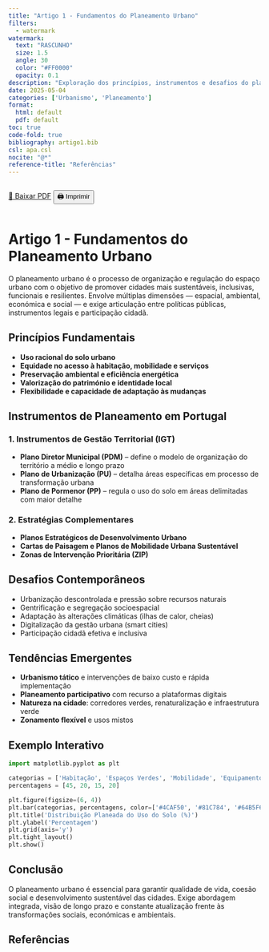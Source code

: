```yaml
---
title: "Artigo 1 - Fundamentos do Planeamento Urbano"
filters:
  - watermark
watermark:
  text: "RASCUNHO"
  size: 1.5
  angle: 30
  color: "#FF0000"
  opacity: 0.1
description: "Exploração dos princípios, instrumentos e desafios do planeamento urbano contemporâneo no contexto português."
date: 2025-05-04
categories: ['Urbanismo', 'Planeamento']
format:
  html: default
  pdf: default
toc: true
code-fold: true
bibliography: artigo1.bib
csl: apa.csl
nocite: "@*"
reference-title: "Referências"
---
```


<div style="display: flex; gap: 1rem; margin-bottom: 1rem;">
  <a href="./index.pdf" target="_blank" class="btn btn-primary">📄 Baixar PDF</a>
  <button onclick="window.print()" class="btn btn-outline-secondary">🖨️ Imprimir</button>
</div>

# Artigo 1 - Fundamentos do Planeamento Urbano

O planeamento urbano é o processo de organização e regulação do espaço urbano com o objetivo de promover cidades mais sustentáveis, inclusivas, funcionais e resilientes. Envolve múltiplas dimensões — espacial, ambiental, económica e social — e exige articulação entre políticas públicas, instrumentos legais e participação cidadã.

## Princípios Fundamentais

- **Uso racional do solo urbano**
- **Equidade no acesso à habitação, mobilidade e serviços**
- **Preservação ambiental e eficiência energética**
- **Valorização do património e identidade local**
- **Flexibilidade e capacidade de adaptação às mudanças**

## Instrumentos de Planeamento em Portugal

### 1. Instrumentos de Gestão Territorial (IGT)

- **Plano Diretor Municipal (PDM)** – define o modelo de organização do território a médio e longo prazo
- **Plano de Urbanização (PU)** – detalha áreas específicas em processo de transformação urbana
- **Plano de Pormenor (PP)** – regula o uso do solo em áreas delimitadas com maior detalhe

### 2. Estratégias Complementares

- **Planos Estratégicos de Desenvolvimento Urbano**
- **Cartas de Paisagem e Planos de Mobilidade Urbana Sustentável**
- **Zonas de Intervenção Prioritária (ZIP)**

## Desafios Contemporâneos

- Urbanização descontrolada e pressão sobre recursos naturais
- Gentrificação e segregação socioespacial
- Adaptação às alterações climáticas (ilhas de calor, cheias)
- Digitalização da gestão urbana (smart cities)
- Participação cidadã efetiva e inclusiva

## Tendências Emergentes

- **Urbanismo tático** e intervenções de baixo custo e rápida implementação
- **Planeamento participativo** com recurso a plataformas digitais
- **Natureza na cidade**: corredores verdes, renaturalização e infraestrutura verde
- **Zonamento flexível** e usos mistos

## Exemplo Interativo

::: {.content-visible when-format="html"}

<canvas id="graficoUrbanismo" width="600" height="400"></canvas>

<script src="https://cdn.jsdelivr.net/npm/chart.js"></script>
<script>
  const ctx = document.getElementById('graficoUrbanismo').getContext('2d');
  new Chart(ctx, {
    type: 'bar',
    data: {
      labels: ['Habitação', 'Espaços Verdes', 'Mobilidade', 'Equipamentos'],
      datasets: [{
        label: 'Percentagem de Ocupação Planeada (%)',
        data: [45, 20, 15, 20],
        backgroundColor: ['#4CAF50', '#81C784', '#64B5F6', '#FFB74D']
      }]
    },
    options: {
      responsive: true,
      plugins: {
        legend: { position: 'top' },
        title: {
          display: true,
          text: 'Exemplo de Distribuição de Uso do Solo em Zona Urbana Planeada'
        }
      }
    }
  });
</script>

:::

```python
import matplotlib.pyplot as plt

categorias = ['Habitação', 'Espaços Verdes', 'Mobilidade', 'Equipamentos']
percentagens = [45, 20, 15, 20]

plt.figure(figsize=(6, 4))
plt.bar(categorias, percentagens, color=['#4CAF50', '#81C784', '#64B5F6', '#FFB74D'])
plt.title('Distribuição Planeada do Uso do Solo (%)')
plt.ylabel('Percentagem')
plt.grid(axis='y')
plt.tight_layout()
plt.show()
```

## Conclusão

O planeamento urbano é essencial para garantir qualidade de vida, coesão social e desenvolvimento sustentável das cidades. Exige abordagem integrada, visão de longo prazo e constante atualização frente às transformações sociais, económicas e ambientais.


## Referências

